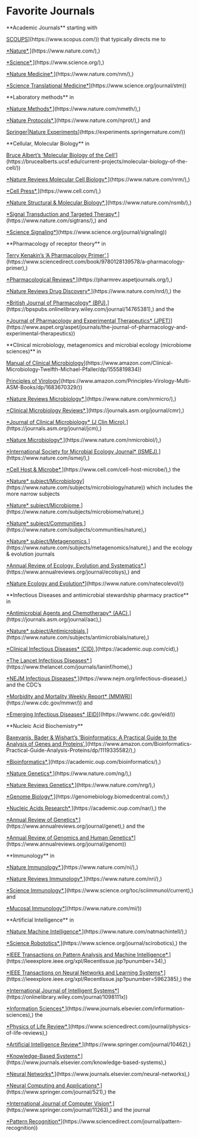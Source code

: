 # Favorite Journals

\*\*Academic Journals\*\* starting with

[SCOUPS]([https://www.scopus.com/)](https://www.scopus.com/)) that typically directs me to

[\*Nature\*]([https://www.nature.com/),](https://www.nature.com/),)

[\*Science\*]([https://www.science.org/),](https://www.science.org/),)

[\*Nature Medicine\*]([https://www.nature.com/nm/),](https://www.nature.com/nm/),)

[\*Science Translational Medicine\*]([https://www.science.org/journal/stm)](https://www.science.org/journal/stm))

\*\*Laboratory methods\*\* in

[\*Nature Methods\*]([https://www.nature.com/nmeth/),](https://www.nature.com/nmeth/),)

[\*Nature Protocols\*]([https://www.nature.com/nprot/),](https://www.nature.com/nprot/),) and

[Springer\|Nature Experiments]([https://experiments.springernature.com/)](https://experiments.springernature.com/))

\*\*Cellular, Molecular Biology\*\* in

[Bruce Albert's 'Molecular Biology of the Cell']([https://brucealberts.ucsf.edu/current-projects/molecular-biology-of-the-cell/)](https://brucealberts.ucsf.edu/current-projects/molecular-biology-of-the-cell/))

[\*Nature Reviews Molecular Cell Biology\*]([https://www.nature.com/nrm/),](https://www.nature.com/nrm/),)

[\*Cell Press\*]([https://www.cell.com/),](https://www.cell.com/),)

[\*Nature Structural & Molecular Biology\*]([https://www.nature.com/nsmb/),](https://www.nature.com/nsmb/),)

[\*Signal Transduction and Targeted Therapy\*]([https://www.nature.com/sigtrans/),](https://www.nature.com/sigtrans/),) and

[\*Science Signaling\*]([https://www.science.org/journal/signaling)](https://www.science.org/journal/signaling))

\*\*Pharmacology of receptor theory\*\* in

[Terry Kenakin's 'A Pharmacology Primer']([https://www.sciencedirect.com/book/9780128139578/a-pharmacology-primer),](https://www.sciencedirect.com/book/9780128139578/a-pharmacology-primer),)

[\*Pharmacological Reviews\*]([https://pharmrev.aspetjournals.org/),](https://pharmrev.aspetjournals.org/),)

[\*Nature Reviews Drug Discovery\*]([https://www.nature.com/nrd/),](https://www.nature.com/nrd/),) the

[\*British Journal of Pharmacology\* (BPJ)]([https://bpspubs.onlinelibrary.wiley.com/journal/14765381),](https://bpspubs.onlinelibrary.wiley.com/journal/14765381),) and the

[\*Journal of Pharmacology and Experimental Therapeutics\* (JPET)]([https://www.aspet.org/aspet/journals/the-journal-of-pharmacology-and-experimental-therapeutics)](https://www.aspet.org/aspet/journals/the-journal-of-pharmacology-and-experimental-therapeutics))

\*\*Clinical microbiology, metagenomics and microbial ecology (microbiome sciences)\*\* in

[Manual of Clinical Microbiology]([https://www.amazon.com/Clinical-Microbiology-Twelfth-Michael-Pfaller/dp/1555819834)](https://www.amazon.com/Clinical-Microbiology-Twelfth-Michael-Pfaller/dp/1555819834))

[Principles of Virology]([https://www.amazon.com/Principles-Virology-Multi-ASM-Books/dp/1683670329/)](https://www.amazon.com/Principles-Virology-Multi-ASM-Books/dp/1683670329/))

[\*Nature Reviews Microbiology\*]([https://www.nature.com/nrmicro/),](https://www.nature.com/nrmicro/),)

[\*Clinical Microbiology Reviews\*]([https://journals.asm.org/journal/cmr),](https://journals.asm.org/journal/cmr),)

[\*Journal of Clinical Microbiology\* (J Clin Micro)]([https://journals.asm.org/journal/jcm),](https://journals.asm.org/journal/jcm),)

[\*Nature Microbiology\*]([https://www.nature.com/nmicrobiol/),](https://www.nature.com/nmicrobiol/),)

[\*International Society for Microbial Ecology Journal\* (ISMEJ)]([https://www.nature.com/ismej/),](https://www.nature.com/ismej/),)

[\*Cell Host & Microbe\*]([https://www.cell.com/cell-host-microbe/),](https://www.cell.com/cell-host-microbe/),) the

[\*Nature\* subject/Microbiology]([https://www.nature.com/subjects/microbiology/nature)](https://www.nature.com/subjects/microbiology/nature)) which includes the more narrow subjects

[\*Nature\* subject/Microbiome]([https://www.nature.com/subjects/microbiome/nature),](https://www.nature.com/subjects/microbiome/nature),)

[\*Nature\* subject/Communities]([https://www.nature.com/subjects/communities/nature),](https://www.nature.com/subjects/communities/nature),)

[\*Nature\* subject/Metagenomics]([https://www.nature.com/subjects/metagenomics/nature),](https://www.nature.com/subjects/metagenomics/nature),) and the ecology & evolution journals

[\*Annual Review of Ecology, Evolution and Systematics\*]([https://www.annualreviews.org/journal/ecolsys),](https://www.annualreviews.org/journal/ecolsys),) and

[\*Nature Ecology and Evolution\*]([https://www.nature.com/natecolevol/)](https://www.nature.com/natecolevol/))

\*\*Infectious Diseases and antimicrobial stewardship pharmacy practice\*\* in

[\*Antimicrobial Agents and Chemotherapy\* (AAC)]([https://journals.asm.org/journal/aac),](https://journals.asm.org/journal/aac),)

[\*Nature\* subject/Antimicrobials]([https://www.nature.com/subjects/antimicrobials/nature),](https://www.nature.com/subjects/antimicrobials/nature),)

[\*Clinical Infectious Diseases\* (CID)]([https://academic.oup.com/cid),](https://academic.oup.com/cid),)

[\*The Lancet Infectious Diseases\*]([https://www.thelancet.com/journals/laninf/home),](https://www.thelancet.com/journals/laninf/home),)

[\*NEJM Infectious Diseases\*]([https://www.nejm.org/infectious-disease),](https://www.nejm.org/infectious-disease),) and the CDC's

[\*Morbidity and Mortality Weekly Report\* (MMWR)]([https://www.cdc.gov/mmwr/)](https://www.cdc.gov/mmwr/)) and

[\*Emerging Infectious Diseases\* (EID)]([https://wwwnc.cdc.gov/eid/)](https://wwwnc.cdc.gov/eid/))

\*\*Nucleic Acid Biochemistry\*\*

[Baxevanis, Bader & Wishart's 'Bioinformatics: A Practical Guide to the Analysis of Genes and Proteins']([https://www.amazon.com/Bioinformatics-Practical-Guide-Analysis-Proteins/dp/1119335582/),](https://www.amazon.com/Bioinformatics-Practical-Guide-Analysis-Proteins/dp/1119335582/),)

[\*Bioinformatics\*]([https://academic.oup.com/bioinformatics/),](https://academic.oup.com/bioinformatics/),)

[\*Nature Genetics\*]([https://www.nature.com/ng/),](https://www.nature.com/ng/),)

[\*Nature Reviews Genetics\*]([https://www.nature.com/nrg/),](https://www.nature.com/nrg/),)

[\*Genome Biology\*]([https://genomebiology.biomedcentral.com/),](https://genomebiology.biomedcentral.com/),)

[\*Nucleic Acids Research\*]([https://academic.oup.com/nar/),](https://academic.oup.com/nar/),) the

[\*Annual Review of Genetics\*]([https://www.annualreviews.org/journal/genet),](https://www.annualreviews.org/journal/genet),) and the

[\*Annual Review of Genomics and Human Genetics\*]([https://www.annualreviews.org/journal/genom)](https://www.annualreviews.org/journal/genom))

\*\*Immunology\*\* in

[\*Nature Immunology\*]([https://www.nature.com/ni/),](https://www.nature.com/ni/),)

[\*Nature Reviews Immunology\*]([https://www.nature.com/nri/),](https://www.nature.com/nri/),)

[\*Science Immunology\*]([https://www.science.org/toc/sciimmunol/current),](https://www.science.org/toc/sciimmunol/current),) and

[\*Mucosal Immunology\*]([https://www.nature.com/mi/)](https://www.nature.com/mi/))

\*\*Artificial Intelligence\*\* in

[\*Nature Machine Intelligence\*]([https://www.nature.com/natmachintell/),](https://www.nature.com/natmachintell/),)

[\*Science Robototics\*]([https://www.science.org/journal/scirobotics),](https://www.science.org/journal/scirobotics),) the

[\*IEEE Transactions on Pattern Analysis and Machine Intelligence\*]([https://ieeexplore.ieee.org/xpl/RecentIssue.jsp?punumber=34),](https://ieeexplore.ieee.org/xpl/RecentIssue.jsp?punumber=34),)

[\*IEEE Transactions on Neural Networks and Learning Systems\*]([https://ieeexplore.ieee.org/xpl/RecentIssue.jsp?punumber=5962385),](https://ieeexplore.ieee.org/xpl/RecentIssue.jsp?punumber=5962385),) the

[\*International Journal of Intelligent Systems\*]([https://onlinelibrary.wiley.com/journal/1098111x)](https://onlinelibrary.wiley.com/journal/1098111x))

[\*Information Sciences\*]([https://www.journals.elsevier.com/information-sciences),](https://www.journals.elsevier.com/information-sciences),) the

[\*Physics of Life Review\*]([https://www.sciencedirect.com/journal/physics-of-life-reviews),](https://www.sciencedirect.com/journal/physics-of-life-reviews),)

[\*Artificial Intelligence Review\*]([https://www.springer.com/journal/10462),](https://www.springer.com/journal/10462),)

[\*Knowledge-Based Systems\*]([https://www.journals.elsevier.com/knowledge-based-systems),](https://www.journals.elsevier.com/knowledge-based-systems),)

[\*Neural Networks\*]([https://www.journals.elsevier.com/neural-networks),](https://www.journals.elsevier.com/neural-networks),)

[\*Neural Computing and Applications\*]([https://www.springer.com/journal/521),](https://www.springer.com/journal/521),) the

[\*International Journal of Computer Vision\*]([https://www.springer.com/journal/11263),](https://www.springer.com/journal/11263),) and the journal

[\*Pattern Recognition\*]([https://www.sciencedirect.com/journal/pattern-recognition)](https://www.sciencedirect.com/journal/pattern-recognition))
